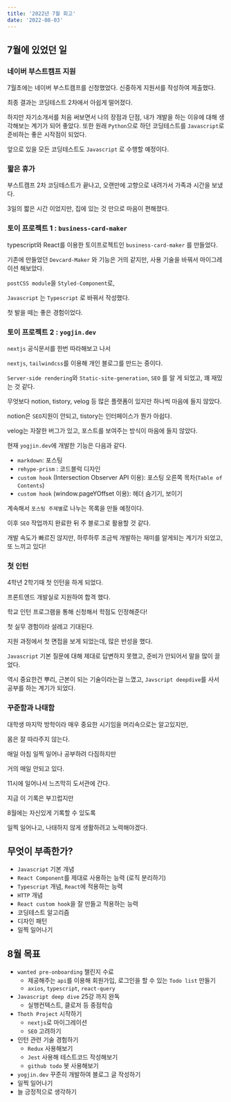 ```yaml
---
title: '2022년 7월 회고'
date: '2022-08-03'
---
```


## 7월에 있었던 일

### 네이버 부스트캠프 지원

7월초에는 네이버 부스트캠프를 신청했었다. 신중하게 지원서를 작성하여 제출했다.

최종 결과는 코딩테스트 2차에서 아쉽게 떨어졌다.

하지만 자기소개서를 처음 써보면서 나의 장점과 단점, 내가 개발을 하는 이유에 대해 생각해보는 계기가 되어 좋았다. 또한 원래 `Python`으로 하던 코딩테스트를 `Javascript`로 준비하는 좋은 시작점이 되었다.

앞으로 있을 모든 코딩테스트도 `Javascript` 로 수행할 예정이다.

### 짧은 휴가

부스트캠프 2차 코딩테스트가 끝나고, 오랜만에 고향으로 내려가서 가족과 시간을 보냈다.

3일의 짧은 시간 이었지만, 집에 있는 것 만으로 마음이 편해졌다.

### 토이 프로젝트 1 : `business-card-maker`

typescript와 React를 이용한 토이프로젝트인 `business-card-maker` 를 만들었다.

기존에 만들었던 `Devcard-Maker` 와 기능은 거의 같지만, 사용 기술을 바꿔서 마이그레이션 해보았다.

`postCSS module`을 `Styled-Component`로,

`Javascript` 는 `Typescript` 로 바꿔서 작성했다.

첫 발을 떼는 좋은 경험이었다.

### 토이 프로젝트 2 : `yogjin.dev`

`nextjs` 공식문서를 한번 따라해보고 나서

`nextjs`, `tailwindcss`를 이용해 개인 블로그를 만드는 중이다.

`Server-side rendering`와 `Static-site-generation`, `SEO` 를 알 게 되었고, 꽤 재밌는 것 같다.

무엇보다 notion, tistory, velog 등 많은 플랫폼이 있지만 하나씩 마음에 들지 않았다.

notion은 `SEO`지원이 안되고, tistory는 인터페이스가 뭔가 아쉽다.

velog는 자잘한 버그가 있고, 포스트를 보여주는 방식이 마음에 들지 않았다.

현재 `yogjin.dev`에 개발한 기능은 다음과 같다.

- `markdown`: 포스팅
- `rehype-prism` : 코드블럭 디자인
- `custom hook` (Intersection Observer API 이용): 포스팅 오른쪽 목차(`Table of Contents`)
- `custom hook` (window.pageYOffset 이용): 헤더 숨기기, 보이기

계속해서 `포스팅 주제별`로 나누는 목록을 만들 예정이다.

이후 `SEO` 작업까지 완료한 뒤 주 블로그로 활용할 것 같다.

개발 속도가 빠르진 않지만, 하루하루 조금씩 개발하는 재미를 알게되는 계기가 되었고, 또 느끼고 있다!

### 첫 인턴

4학년 2학기때 첫 인턴을 하게 되었다.

프론트엔드 개발실로 지원하여 합격 했다.

학교 인턴 프로그램을 통해 신청해서 학점도 인정해준다!

첫 실무 경험이라 설레고 기대된다.

지원 과정에서 첫 면접을 보게 되었는데, 많은 반성을 했다.

`Javascript` 기본 질문에 대해 제대로 답변하지 못했고, 준비가 안되어서 말을 많이 끌었다.

역시 중요한건 뿌리, 근본이 되는 기술이라는걸 느꼈고, `Javscript deepdive`를 사서 공부를 하는 계기가 되었다.

### 꾸준함과 나태함

대학생 마지막 방학이라 매우 중요한 시기임을 머리속으로는 알고있지만,

몸은 잘 따라주지 않는다.

매일 아침 일찍 일어나 공부하려 다짐하지만

거의 매일 안되고 있다.

11시에 일어나서 느즈막히 도서관에 간다.

지금 이 기록은 부끄럽지만

8월에는 자신있게 기록할 수 있도록

일찍 일어나고, 나태하지 않게 생활하려고 노력해야겠다.

## 무엇이 부족한가?

- `Javascript` 기본 개념
- `React Component`를 제대로 사용하는 능력 (로직 분리하기)
- `Typescript` 개념, `React`에 적용하는 능력
- `HTTP` 개념
- `React custom hook`을 잘 만들고 적용하는 능력
- 코딩테스트 알고리즘
- 디자인 패턴
- 일찍 일어나기

## 8월 목표

- `wanted pre-onboarding` 챌린지 수료
  - 제공해주는 `api`를 이용해 회원가입, 로그인을 할 수 있는 `Todo list` 만들기
  - `axios`, `typescript`, `react-query`
- `Javascript deep dive` 25강 까지 완독
  - 실행컨텍스트, 클로저 등 중점학습
- `Thoth Project` 시작하기
  - `nextjs`로 마이그레이션
  - `SEO` 고려하기
- 인턴 관련 기술 경험하기
  - `Redux` 사용해보기
  - `Jest` 사용해 테스트코드 작성해보기
  - `github todo` 봇 사용해보기
- `yogjin.dev` 꾸준히 개발하여 블로그 글 작성하기
- 일찍 일어나기
- 늘 긍정적으로 생각하기
